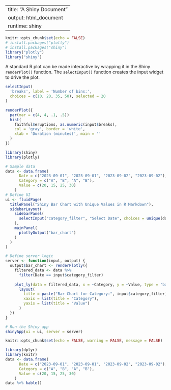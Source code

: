 
---
title: "A Shiny Document"
output: html_document
runtime: shiny
---


```r
knitr::opts_chunk$set(echo = FALSE)
# install.packages("plotly")
# install.packages("shiny")
library("plotly")
library("shiny")

```
A standard R plot can be made interactive by wrapping
it in the Shiny `renderPlot()` function. The `selectInput()`
function creates the input widget to drive the plot.

```r
selectInput(
  'breaks', label = 'Number of bins:',
  choices = c(10, 20, 35, 50), selected = 20
)

renderPlot({
  par(mar = c(4, 4, .1, .5))
  hist(
    faithful$eruptions, as.numeric(input$breaks),
    col = 'gray', border = 'white',
    xlab = 'Duration (minutes)', main = ''
  )
})
```











```r

library(shiny)
library(plotly)

# Sample data
data <- data.frame(
      Date = c("2023-09-01", "2023-09-01", "2023-09-02", "2023-09-02"),
      Category = c("A", "B", "A", "B"),
      Value = c(20, 15, 25, 30)
    )
# Define UI
ui <- fluidPage(
  titlePanel("Shiny Bar Chart with Unique Values in R Markdown"),
  sidebarLayout(
    sidebarPanel(
      selectInput("category_filter", "Select Date", choices = unique(data$Date))
    ),
    mainPanel(
      plotlyOutput("bar_chart")
    )
  )
)

# Define server logic
server <- function(input, output) {
  output$bar_chart <- renderPlotly({
    filtered_data <- data %>%
      filter(Date == input$category_filter)
    
    plot_ly(data = filtered_data, x = ~Category, y = ~Value, type = 'bar') %>%
      layout(
        title = paste("Bar Chart for Category:", input$category_filter),
        xaxis = list(title = "Category"),
        yaxis = list(title = "Value")
      )
  })
}

# Run the Shiny app
shinyApp(ui = ui, server = server)

```



```r
knitr::opts_chunk$set(echo = FALSE, warning = FALSE, message = FALSE)

library(dplyr)
library(knitr)
data <- data.frame(
      Date = c("2023-09-01", "2023-09-01", "2023-09-02", "2023-09-02"),
      Category = c("A", "B", "A", "B"),
      Value = c(20, 15, 25, 30)
    )
data %>% kable()
```

